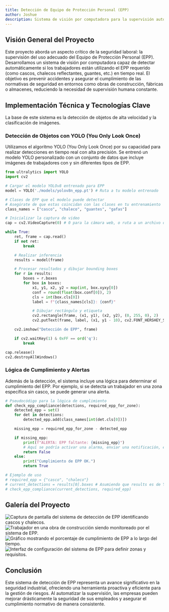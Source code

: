 ```yaml
---
title: Detección de Equipo de Protección Personal (EPP)
author: Joshue
description: Sistema de visión por computadora para la supervisión automática del uso de EPP en entornos laborales.
---
```


## Visión General del Proyecto

Este proyecto aborda un aspecto crítico de la seguridad laboral: la supervisión del uso adecuado del Equipo de Protección Personal (EPP). Desarrollamos un sistema de visión por computadora capaz de detectar automáticamente si los trabajadores están utilizando el EPP requerido (como cascos, chalecos reflectantes, guantes, etc.) en tiempo real. El objetivo es prevenir accidentes y asegurar el cumplimiento de las normativas de seguridad en entornos como obras de construcción, fábricas o almacenes, reduciendo la necesidad de supervisión humana constante.


<BreakoutImage src="/projects/Epps/epps_1.png" />

## Implementación Técnica y Tecnologías Clave

La base de este sistema es la detección de objetos de alta velocidad y la clasificación de imágenes.

### Detección de Objetos con YOLO (You Only Look Once)

Utilizamos el algoritmo YOLO (You Only Look Once) por su capacidad para realizar detecciones en tiempo real con alta precisión. Se entrenó un modelo YOLO personalizado con un conjunto de datos que incluye imágenes de trabajadores con y sin diferentes tipos de EPP.

```python
from ultralytics import YOLO
import cv2

# Cargar el modelo YOLOv8 entrenado para EPP
model = YOLO('./models/yolov8n_epp.pt') # Ruta a tu modelo entrenado

# Clases de EPP que el modelo puede detectar
# Asegúrate de que estas coincidan con las clases en tu entrenamiento
class_names = ["casco", "chaleco", "guantes", "gafas"]

# Inicializar la captura de video
cap = cv2.VideoCapture(0) # 0 para la cámara web, o ruta a un archivo de video

while True:
    ret, frame = cap.read()
    if not ret:
        break

    # Realizar inferencia
    results = model(frame)

    # Procesar resultados y dibujar bounding boxes
    for r in results:
        boxes = r.boxes
        for box in boxes:
            x1, y1, x2, y2 = map(int, box.xyxy[0])
            conf = round(float(box.conf[0]), 2)
            cls = int(box.cls[0])
            label = f"{class_names[cls]}: {conf}"

            # Dibujar rectángulo y etiqueta
            cv2.rectangle(frame, (x1, y1), (x2, y2), (0, 255, 0), 2)
            cv2.putText(frame, label, (x1, y1 - 10), cv2.FONT_HERSHEY_SIMPLEX, 0.5, (0, 255, 0), 2)

    cv2.imshow("Detección de EPP", frame)

    if cv2.waitKey(1) & 0xFF == ord('q'):
        break

cap.release()
cv2.destroyAllWindows()
```

### Lógica de Cumplimiento y Alertas

Además de la detección, el sistema incluye una lógica para determinar el cumplimiento del EPP. Por ejemplo, si se detecta un trabajador en una zona específica sin casco, se puede generar una alerta.

```python
# Pseudocódigo para la lógica de cumplimiento
def check_epp_compliance(detections, required_epp_for_zone):
    detected_epp = set()
    for det in detections:
        detected_epp.add(class_names[int(det.cls[0])])

    missing_epp = required_epp_for_zone - detected_epp

    if missing_epp:
        print(f"ALERTA: EPP faltante: {missing_epp}")
        # Aquí se podría activar una alarma, enviar una notificación, etc.
        return False
    else:
        print("Cumplimiento de EPP OK.")
        return True

# Ejemplo de uso
# required_epp = {"casco", "chaleco"}
# current_detections = results[0].boxes # Asumiendo que results es de YOLO
# check_epp_compliance(current_detections, required_epp)
```

## Galería del Proyecto

<div class="grid grid-cols-1 gap-4 md:grid-cols-2">
  <Image
    src="/projects/Epps/epps_1.png"
    alt="Captura de pantalla del sistema de detección de EPP identificando cascos y chalecos."
    width={1200}
    height={600}
    class="h-[250px] w-full rounded-lg object-cover"
  />
  <Image
    src="/projects/Epps/epps_2.png"
    alt="Trabajador en una obra de construcción siendo monitoreado por el sistema de EPP."
    width={1200}
    height={600}
    class="h-[250px] w-full rounded-lg object-cover"
  />
  <Image
    src="/projects/Epps/epps_3.png"
    alt="Gráfico mostrando el porcentaje de cumplimiento de EPP a lo largo del tiempo."
    width={1200}
    height={600}
    class="h-[250px] w-full rounded-lg object-cover"
  />
  <Image
    src="/projects/playa/playa_2.png"
    alt="Interfaz de configuración del sistema de EPP para definir zonas y requisitos."
    width={1200}
    height={600}
    class="h-[250px] w-full rounded-lg object-cover"
  />
</div>

## Conclusión

Este sistema de detección de EPP representa un avance significativo en la seguridad industrial, ofreciendo una herramienta proactiva y eficiente para la gestión de riesgos. Al automatizar la supervisión, las empresas pueden mejorar drásticamente la seguridad de sus empleados y asegurar el cumplimiento normativo de manera consistente.